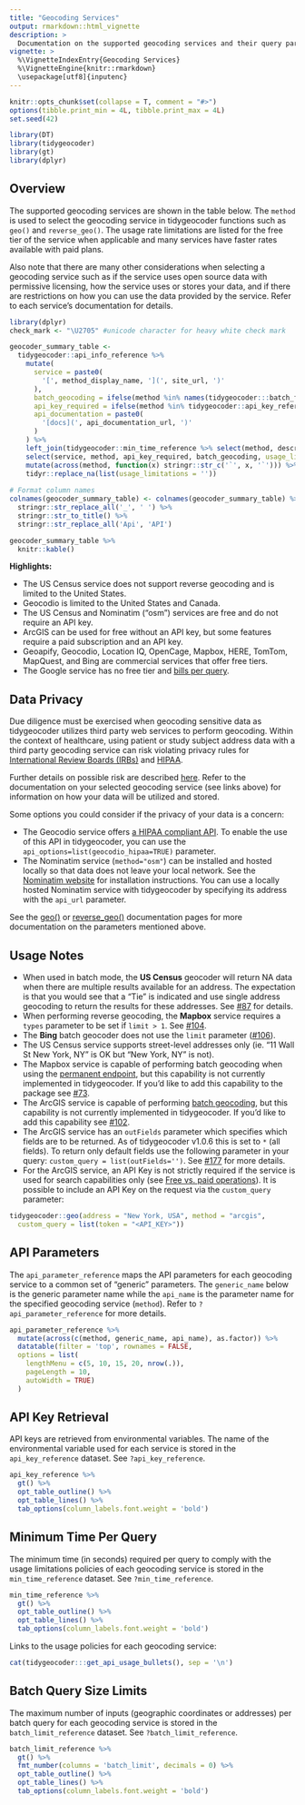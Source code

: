 ```yaml
---
title: "Geocoding Services"
output: rmarkdown::html_vignette
description: >
  Documentation on the supported geocoding services and their query parameters and settings
vignette: >
  %\VignetteIndexEntry{Geocoding Services}
  %\VignetteEngine{knitr::rmarkdown}
  \usepackage[utf8]{inputenc}
---
```


```r
knitr::opts_chunk$set(collapse = T, comment = "#>")
options(tibble.print_min = 4L, tibble.print_max = 4L)
set.seed(42)

library(DT)
library(tidygeocoder)
library(gt)
library(dplyr)
```

## Overview

The supported geocoding services are shown in the table below. The `method` is used to select the geocoding service in tidygeocoder functions such as `geo()` and `reverse_geo()`. The usage rate limitations are listed for the free tier of the service when applicable and many services have faster rates available with paid plans.

Also note that there are many other considerations when selecting a geocoding service such as if the service uses open source data with permissive licensing, how the service uses or stores your data, and if there are restrictions on how you can use the data provided by the service. Refer to each service's documentation for details.


```r
library(dplyr)
check_mark <- "\U2705" #unicode character for heavy white check mark

geocoder_summary_table <-
  tidygeocoder::api_info_reference %>%
    mutate(
      service = paste0(
        '[', method_display_name, '](', site_url, ')'
      ),
      batch_geocoding = ifelse(method %in% names(tidygeocoder:::batch_func_map), check_mark, ''),
      api_key_required = ifelse(method %in% tidygeocoder::api_key_reference[['method']], check_mark, ''),
      api_documentation = paste0(
        '[docs](', api_documentation_url, ')'
      )
    ) %>%
    left_join(tidygeocoder::min_time_reference %>% select(method, description), by = 'method') %>%
    select(service, method, api_key_required, batch_geocoding, usage_limitations = description, api_documentation) %>%
    mutate(across(method, function(x) stringr::str_c('`', x, '`'))) %>% # format method column
    tidyr::replace_na(list(usage_limitations = ''))
  
# Format column names
colnames(geocoder_summary_table) <- colnames(geocoder_summary_table) %>%
  stringr::str_replace_all('_', ' ') %>%
  stringr::str_to_title() %>%
  stringr::str_replace_all('Api', 'API')

geocoder_summary_table %>%
  knitr::kable()
```

**Highlights:**

-   The US Census service does not support reverse geocoding and is limited to the United States.
-   Geocodio is limited to the United States and Canada.
-   The US Census and Nominatim ("osm") services are free and do not require an API key.
-   ArcGIS can be used for free without an API key, but some features require a paid subscription and an API key.
-   Geoapify, Geocodio, Location IQ, OpenCage, Mapbox, HERE, TomTom, MapQuest, and Bing are commercial services that offer free tiers.
-   The Google service has no free tier and [bills per query](https://developers.google.com/maps/documentation/geocoding/usage-and-billing).

## Data Privacy

Due diligence must be exercised when geocoding sensitive data as tidygeocoder utilizes third party web services to perform geocoding. Within the context of healthcare, using patient or study subject address data with a third party geocoding service can risk violating privacy rules for [International Review Boards (IRBs)](https://www.fda.gov/regulatory-information/search-fda-guidance-documents/institutional-review-boards-frequently-asked-questions) and [HIPAA](https://www.cdc.gov/phlp/publications/topic/hipaa.html).

Further details on possible risk are described [here](https://www.ncbi.nlm.nih.gov/pmc/articles/PMC8972108/). Refer to the documentation on your selected geocoding service (see links above) for information on how your data will be utilized and stored. 

Some options you could consider if the privacy of your data is a concern:

- The Geocodio service offers [a HIPAA compliant API](https://www.geocod.io/healthcare/). To enable the use of this API in tidygeocoder, you can use the `api_options=list(geocodio_hipaa=TRUE)` parameter.
- The Nominatim service (`method="osm"`) can be installed and hosted locally so that data does not leave your local network. See the [Nominatim website](https://nominatim.org/) for installation instructions. You can use a locally hosted Nominatim service with tidygeocoder by specifying its address with the `api_url` parameter.

See the [geo()](https://jessecambon.github.io/tidygeocoder/reference/geo.html) or [reverse_geo()](https://jessecambon.github.io/tidygeocoder/reference/reverse_geo.html) documentation pages for more documentation on the parameters mentioned above.

## Usage Notes

- When used in batch mode, the **US Census** geocoder will return NA data when there are multiple results available for an address. The expectation is that you would see that a "Tie" is indicated and use single address geocoding to return the results for these addresses. See [#87](https://github.com/jessecambon/tidygeocoder/issues/87) for details.
- When performing reverse geocoding, the **Mapbox** service requires a `types` parameter to be set if `limit > 1`. See [#104](https://github.com/jessecambon/tidygeocoder/issues/104).
- The **Bing** batch geocoder does not use the `limit` parameter ([#106](https://github.com/jessecambon/tidygeocoder/issues/106)).
- The US Census service supports street-level addresses only (ie. "11 Wall St New York, NY" is OK but "New York, NY" is not).
- The Mapbox service is capable of performing batch geocoding when using the [permanent endpoint](https://docs.mapbox.com/api/search/geocoding/#batch-geocoding), but this capability is not currently implemented in tidygeocoder. If you'd like to add this capability to the package see [#73](https://github.com/jessecambon/tidygeocoder/issues/73).
- The ArcGIS service is capable of performing [batch geocoding](https://developers.arcgis.com/rest/geocode/api-reference/geocoding-geocode-addresses.htm), but this capability is not currently implemented in tidygeocoder. If you'd like to add this capability see [#102](https://github.com/jessecambon/tidygeocoder/issues/102).
- The ArcGIS service has an `outFields` parameter which specifies which fields are to be returned. As of tidygeocoder v1.0.6 this is set to `*` (all fields). To return only default fields use the following parameter in your query: `custom_query = list(outFields='')`. See [#177](https://github.com/jessecambon/tidygeocoder/issues/177) for more details.
- For the ArcGIS service, an API Key is not strictly required if the service is used for search capabilities only (see [Free vs. paid operations](https://developers.arcgis.com/rest/geocode/api-reference/geocoding-free-vs-paid.htm)). It is possible to include an API Key on the request via the `custom_query` parameter:

``` r
tidygeocoder::geo(address = "New York, USA", method = "arcgis",
  custom_query = list(token = "<API_KEY>"))
```

## API Parameters

The `api_parameter_reference` maps the API parameters for each geocoding service to a common set of "generic" parameters. The `generic_name` below is the generic parameter name while the `api_name` is the parameter name for the specified geocoding service (`method`). Refer to `?api_parameter_reference` for more details.

```r
api_parameter_reference %>% 
  mutate(across(c(method, generic_name, api_name), as.factor)) %>%
  datatable(filter = 'top', rownames = FALSE, 
  options = list(
    lengthMenu = c(5, 10, 15, 20, nrow(.)),
    pageLength = 10,
    autoWidth = TRUE)
  )
```

## API Key Retrieval

API keys are retrieved from environmental variables. The name of the environmental variable used for each service is stored in the `api_key_reference` dataset. See `?api_key_reference`.

```r
api_key_reference %>%
  gt() %>%
  opt_table_outline() %>%
  opt_table_lines() %>%
  tab_options(column_labels.font.weight = 'bold')
```

## Minimum Time Per Query

The minimum time (in seconds) required per query to comply with the usage limitations policies of each geocoding service is stored in the `min_time_reference` dataset. See `?min_time_reference`.

```r
min_time_reference %>%
  gt() %>%
  opt_table_outline() %>%
  opt_table_lines() %>%
  tab_options(column_labels.font.weight = 'bold')
```

<!-- https://bookdown.org/yihui/rmarkdown-cookbook/results-asis.html -->
Links to the usage policies for each geocoding service:

```r
cat(tidygeocoder:::get_api_usage_bullets(), sep = '\n')
```

## Batch Query Size Limits

The maximum number of inputs (geographic coordinates or addresses) per batch query for each geocoding service is stored in the `batch_limit_reference` dataset. See `?batch_limit_reference`.

```r
batch_limit_reference %>%
  gt() %>%
  fmt_number(columns = 'batch_limit', decimals = 0) %>%
  opt_table_outline() %>%
  opt_table_lines() %>%
  tab_options(column_labels.font.weight = 'bold')
```